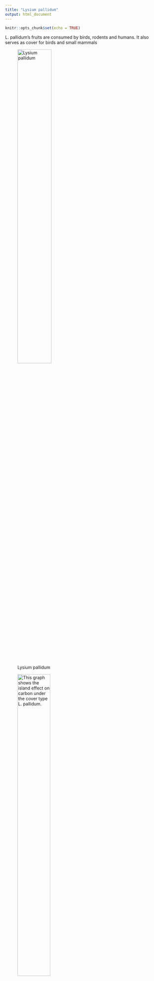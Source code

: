 ```yaml
---
title: "Lysium pallidum"
output: html_document
---
```


```r
knitr::opts_chunk$set(echo = TRUE)
```
L. pallidum's fruits are consumed by birds, rodents and humans. It also serves as cover for birds and small mammals

![Lysium pallidum](pallidum.jpg){#id .class width=51% height=51%}



![This graph shows the island effect on carbon under the cover type L. pallidum. ](INSPLYPA_mgCgsoil.png){#id .class width=50% height=50%}

![This graph shows the island effect on nitrogen under cover type Lysium pallidum](INSPLYPA_mgNgsoil.png){#id .class width=50% height=50%}
